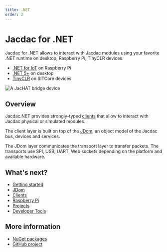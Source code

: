 ```yaml
---
title: .NET
order: 2
---
```


# Jacdac for .NET

Jacdac for .NET allows to interact with Jacdac modules using your favorite .NET runtime
on desktop, Raspberry Pi, TinyCLR devices.

-   [.NET for IoT](https://dotnet.microsoft.com/en-us/apps/iot) on Raspberry Pi
-   [.NET 5+](https://dotnet.microsoft.com/en-us/download/dotnet) on desktop
-   [TinyCLR](https://www.ghielectronics.com/tinyclr/) on SITCore devices

![A JacHAT bridge device](./dotnet/jachat.jpg)

## Overview

Jacdac.NET provides strongly-typed [clients](/clients/dotnet/clients) 
that allow to interact with Jacdac physical or simulated modules.

The client layer is built on top of the [JDom](/clients/dotnet/jdom/),
an object model of the Jacdac bus, devices and services.

The JDom layer communicates the transport layer to transfer packets.
The transports use SPI, USB, UART, Web sockets depending on the platform and available hardware.

## What's next?

-   [Getting started](/clients/dotnet/getting-started/)
-   [JDom](/clients/dotnet/jdom/)
-   [Clients](/clients/dotnet/clients/)
-   [Raspberry Pi](/clients/dotnet/pi/)
-   [Projects](/clients/dotnet/projects/)
-   [Developer Tools](/clients/dotnet/devtools/)

## More information

-   [NuGet packages](https://www.nuget.org/profiles/Jacdac)
-   [GitHub project](https://github.com/microsoft/jacdac-dotnet)
